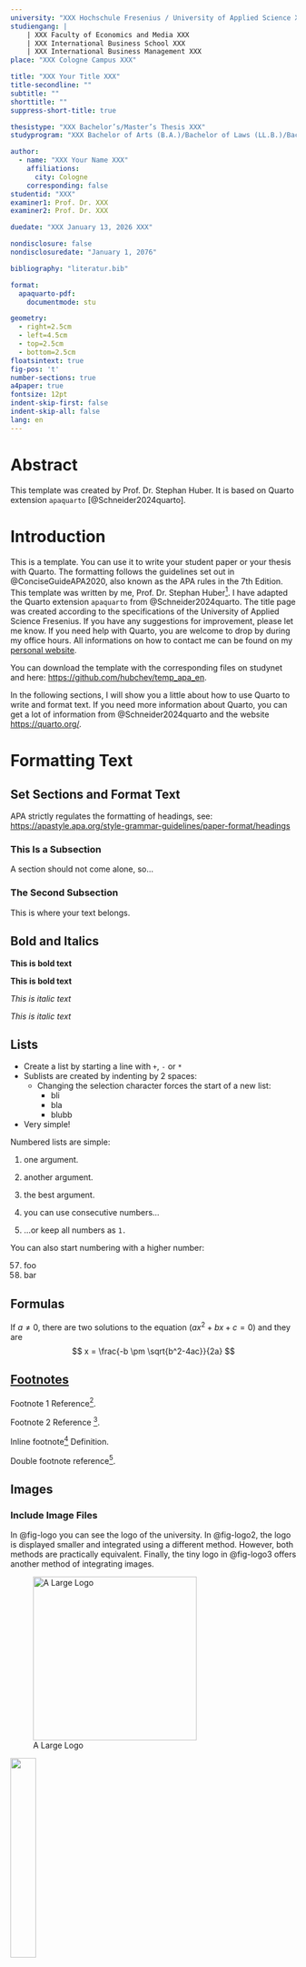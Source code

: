 ```yaml
---
university: "XXX Hochschule Fresenius / University of Applied Science XXX"
studiengang: |
    | XXX Faculty of Economics and Media XXX
    | XXX International Business School XXX
    | XXX International Business Management XXX
place: "XXX Cologne Campus XXX"

title: "XXX Your Title XXX"
title-secondline: ""
subtitle: ""
shorttitle: ""
suppress-short-title: true

thesistype: "XXX Bachelor’s/Master’s Thesis XXX"
studyprogram: "XXX Bachelor of Arts (B.A.)/Bachelor of Laws (LL.B.)/Bachelor of Science (B.Sc.)/Master of Arts (M.A.)/Master of Business Administration (MBA)/Master of Science (M.Sc.) XXX"

author:
  - name: "XXX Your Name XXX"
    affiliations:
      city: Cologne
    corresponding: false
studentid: "XXX"
examiner1: Prof. Dr. XXX
examiner2: Prof. Dr. XXX

duedate: "XXX January 13, 2026 XXX"

nondisclosure: false
nondisclosuredate: "January 1, 2076"

bibliography: "literatur.bib"

format:
  apaquarto-pdf:
    documentmode: stu

geometry:
  - right=2.5cm
  - left=4.5cm
  - top=2.5cm
  - bottom=2.5cm
floatsintext: true
fig-pos: 't'
number-sections: true
a4paper: true
fontsize: 12pt
indent-skip-first: false
indent-skip-all: false
lang: en
---
```

  
  
# Abstract {-}

\noindent 
This template was created by Prof. Dr. Stephan Huber.  It is based on Quarto extension `apaquarto` [@Schneider2024quarto]. 

\newpage
\thispagestyle{empty}
\tableofcontents
\clearpage
\listoffigures
\listoftables


\newpage
# Introduction

This is a template. You can use it to write your student paper or your thesis with Quarto. The formatting follows the guidelines set out in @ConciseGuideAPA2020,  also known as the APA rules in the 7th Edition. This template was written by me, Prof. Dr. Stephan Huber^[Email: `stephan.huber@hs-fresenius.de`]. I have adapted the Quarto extension `apaquarto` from @Schneider2024quarto. The title page was created according to the specifications of the University of Applied Science Fresenius. If you have any suggestions for improvement, please let me know. If you need help with Quarto, you are welcome to drop by during my office hours. All informations on how to contact me can be found on my [personal website](https://hubchev.github.io/). 

You can download the template with the corresponding files on studynet and here: [https://github.com/hubchev/temp_apa_en](https://github.com/hubchev/temp_apa_en).

In the following sections, I will show you a little about how to use Quarto to write and format text. If you need more information about Quarto, you can get a lot of information from @Schneider2024quarto and the website [https://quarto.org/](https://quarto.org/).

# Formatting Text


## Set Sections and Format Text

APA strictly regulates the formatting of headings, see:
[https://apastyle.apa.org/style-grammar-guidelines/paper-format/headings](https://apastyle.apa.org/style-grammar-guidelines/paper-format/headings) 


### This Is a Subsection

A section should not come alone, so...

### The Second Subsection

This is where your text belongs.


## Bold and Italics

**This is bold text**

__This is bold text__

*This is italic text*

_This is italic text_



## Lists

- Create a list by starting a line with `+`, `-` or `*`
- Sublists are created by indenting by 2 spaces:
  - Changing the selection character forces the start of a new list:
    * bli
    * bla
    * blubb
- Very simple!

Numbered lists are simple:

1. one argument. 
2. another argument.
3. the best argument.

1. you can use consecutive numbers...
1. ...or keep all numbers as `1.`

You can also start numbering with a higher number:

57. foo
1. bar

## Formulas

If $a \ne 0$, there are two solutions to the equation $(ax^2 + bx + c = 0)$ and they are 
$$ x = \frac{-b \pm \sqrt{b^2-4ac}}{2a} $$

## [Footnotes](https://github.com/markdown-it/markdown-it-footnote)

Footnote 1 Reference[^first].

Footnote 2 Reference [^second].

Inline footnote^[text of inline footnote] Definition.

Double footnote reference[^second].

[^first]: Footnote **may contain markup**

    and multiple paragraphs.

[^second]: Footnote text.




## Images

### Include Image Files {#sec-imageload}

In @fig-logo you can see the logo of the university. In @fig-logo2, the logo is displayed smaller and integrated using a different method. However, both methods are practically equivalent. Finally, the tiny logo in @fig-logo3 offers another method of integrating images. 

![A Large Logo](logo.png){
  #fig-logo
  width="3in" 
  apa-note="Here is a note about the image."
  }

::: {#fig-logo2 fig-align="left"}
![](logo.png){width=30%}

_Note._ There is also a note about the image here.

A Medium Sized Logo.
:::

```r
#| label: fig-logo3
#| echo: false
#| fig-cap: "The Tiny Logo of the University."
#| apa-note: "There is also a note about the image here."
#| fig-width: 2

knitr::include_graphics("logo.png")
```

### Include Graphics Created With R

In @fig-plotcar a scatterplot is visualized which was generated directly in R. This has the advantage that the data is generated and visualized directly in Quarto. The data is therefore always up-to-date, changes can be made directly here, the work is completely transparent and replicable. In addition, there is no need to save and export the graphic. 


```r
#| label: fig-plotcar
#| echo: false
#| fig-cap: "This Is a Caption for an Ugly Image."
#| apa-note: "There is also a note about the image here."
#| fig-width: 2
#| fig-height: 3

plot(cars)
```

In the Appendix [-@sec-Ap1], you find another exampl, that is,  @fig-logo4.   Appendix [-@sec-Ap2] contains  @fig-logo5.

# Sources

## BibTeX

This template comes with the file `literatur.bib`. This is a BibTeX file and makes it easier to cite sources and create bibliographies. Here is an explanation of how a BibTeX file works and why it is useful.

A BibTeX file makes it possible to store and organize all references in one place. This makes it easier to manage sources, especially for large works. Quarto can automatically access the BibTeX file to create citations and bibliographies. This saves time and reduces errors compared to creating bibliographies manually. By using a BibTeX file, citations and bibliographies are formatted consistently, according to the specifications of the respective citation style. I recommend the use of a reference management program. You can find more information on this in @sec-jabref.

A BibTeX file is a text-based file with the extension `.bib` that contains bibliographic entries. Each entry in the file describes a source (e.g. a book, an article, a website) and contains various fields such as author, title, year and publisher. As an example, I have packed all possible partly fictitious entries into the file. Here are the first lines of the file:

```verbatim
@Article{Huber2016,
  author = {Stephan Huber and Christoph Rust},
  title = {osrmtime: Calculate Travel Time and Distance with {OpenStreetMap} Data Using the {Open Source Routing Machine} ({OSRM})},
  journal = {The Stata Journal},
  year = {2016},
  volume = {16},
  number = {2},
  pages = {416-423}
}
```

Each literature entry has a similar structure. First comes the specification of the type of literature (here: `@Article`). Then the so-called BibTeX key (here: `Huber2016`). This makes it possible to set a corresponding reference in the text, see @sec-cite. Finally, there is the information that is further processed by the selected citation style (default: APA 7). In Appendix [-@sec-bibtexfile] you find the BibTeX entries for various types of documents.


## Literature Management {#sec-jabref}

A BibTeX file can quickly become confusing. I therefore recommend using a reference management program such as JabRef, see: [www.jabref.org](www.jabref.org). The program is free and works on all your devices and with all operating systems. In particular, it can handle BibTeX files well. You may wonder what a BibTeX file is. Install JabRef and open the `bibliography.bib` file of this template, then you will understand what I mean.


##  APA and CSL {#sec-apa}

The predefined bibliography style of this template is APA in the 7th edition. You can change this. To do this, simply specify the corresponding style in the (YAML) header of this template. This is done using a file with the extension `CSL` which stands for "Citation Style Language". This file contains the citation rules so that the computer can implement them. On [https://www.zotero.org/styles](https://www.zotero.org/styles) you will find a variety of styles. For example, if you want to use APA in the 6th edition, enter the following in the header:

```verbatim
csl: "https://www.zotero.org/styles/apa-6th-edition"
```

## Cite Literature {#sec-cite}

Other works are often cited in scientific texts. This can be done in many different ways. @tbl-letters shows how to cite. 

| Code | How it appears in the text |
|------------------------------|------------------------------------|
| `@Huber2016` | @Huber2016 |
| `@Huber2016[2]` | @Huber2016[2] |
| `[@Huber2016]` | [@Huber2016] |
| `[@Huber2016, 3-5]` | [@Huber2016, 3-5] |
| `[@Huber2016; @Aust2023]` | [@Huber2016; @Aust2023] |
| `[Cf. @Aust2023, p. 31; @Huber2016, p. 13]` | [Cf. @Aust2023, p. 31; @Aust2023, p. 13] |

: This Is How Literature Can Be Cited {#tbl-letters}


Hyperlinks can also be set. For example, `[Google](www.google.de)` appears as [Google](www.google.de).
In academic papers, sources should always be included in the bibliography and hyperlinks do not work in printed form. Here is an example: [Google](www.google.de) is a popular online search engine [see @Google2023Google]. 

\subsection{Various Formats}
	
Here are some fictitious examples of different types of literature:
@unpublished,
@techreport,
@phdthesis,
@misc,
@mastersthesis,
@incollection,
@inbook,
@conference,
@booklet,
@book,
@article,
@proceedings,
@webpage.


The corresponding bibtex file should contain the entries. They are displayed in @sec-bibtexfile.



# Tables

Tables can be created flexibly with Markdown. The possibilities are explained on the website [https://quarto.org/docs/authoring/tables.html](https://quarto.org/docs/authoring/tables.html). @tbl-example, for example, is created with Markdown code.


:::{#tbl-example apa-note="Here is a note."}
| Default | Left | Right | Center |
|---------|:-----|------:|:------:|
| 12 | 12 | 12 | 12 |
| 123 | 123 | 123 | 123 |
| 1 | 1 | 1 | 1 |

: An Example Table Created With Markdown
:::








\newpage
# References {-}
::: {#refs}
:::

\newpage
\appendix

# Additional Figures {#sec-Ap1}


Here is text and @fig-logo4.

![Logo of the University.](logo.png){
  #fig-logo4
  fig-pos="h"
  width="2in" 
  apa-note="This is the logo of Hochschule Fresenius."
  }

\newpage
# Second Attachment {#sec-Ap2}

Here is text and @fig-logo5.

![The Logo Again](logo.png){
  #fig-logo5
  fig-pos="h"
  width="2in" 
  apa-note="This is the logo of Hochschule Fresenius."
  }
  

\newpage
# BibTex file {#sec-bibtexfile}



```verbatim
	@Unpublished{unpublished,
		author = {Andy Unpublished},
		title  = {The title of the work},
		month  = {7},
		year   = {1993},
	}
	
	@TechReport{techreport,
		author      = {Peter WorkingPaper},
		title       = {The title of the work},
		institution = {The institution that published},
		year        = {1993},
		number      = {2},
		address     = {The address of the publisher},
		month       = {7},
	}
	
	@PhdThesis{phdthesis,
		author  = {Andreas PHD},
		title   = {The title of the work},
		school  = {The school of the thesis},
		year    = {2011},
		address = {The address of the publisher},
		month   = {7},
	}
	
	@Misc{misc,
		author       = {Alexandra Misc},
		title        = {The title of the work},
		howpublished = {How it was published},
		month        = {4},
		year         = {1993},
	}
	
	@MastersThesis{mastersthesis,
		author  = {Alex Masterthesis},
		title   = {The title of the work},
		school  = {The school of the thesis},
		year    = {2004},
		address = {The address of the publisher},
		month   = {10},
	}
	
	@InCollection{incollection,
		author    = {Eli Editor},
		title     = {The title of the work},
		booktitle = {The title of the book},
		publisher = {The name of the publisher},
		year      = {2022},
		editor    = {The editor},
		volume    = {4},
		series    = {2},
		chapter   = {8},
		pages     = {101-114},
		address   = {The address of the publisher},
		edition   = {3},
		month     = {7},
	}
	
	@InBook{inbook,
		chapter   = {8},
		pages     = {201-213},
		title     = {The title of the work},
		publisher = {The name of the publisher},
		year      = {1993},
		author    = {Suzy Inbook},
		volume    = {4},
		series    = {5},
		address   = {The address of the publisher},
		edition   = {3},
		month     = {7},
	}
	
	@Conference{conference,
		author       = {David Conference},
		title        = {The title of the work},
		booktitle    = {The title of the book},
		year         = {1986},
		editor       = {The editor},
		volume       = {4},
		series       = {5},
		pages        = {213},
		address      = {The address of the publisher},
		month        = {7},
		organization = {The organization},
		publisher    = {The publisher},
	}
	
	@Booklet{booklet,
		title        = {The title of the work},
		author       = {Betty Booklet},
		howpublished = {How it was published},
		address      = {The address of the publisher},
		month        = {7},
		year         = {1996},
	}
	
	@Book{book,
		title     = {The title of the work},
		publisher = {The name of the publisher},
		year      = {2023},
		author    = {Debbie Book},
		volume    = {4},
		series    = {10},
		address   = {The address},
		edition   = {3},
		month     = {7},
		isbn      = {3257442892},
	}
	
	@Article{article,
		author  = {Sepp Article},
		title   = {The title of the work},
		journal = {The name of the journal},
		year    = {2011},
		volume  = {4},
		number  = {2},
		pages   = {201-213},
		month   = {7},
	}
	
	@Proceedings{proceedings,
		title        = {The title of the work},
		year         = {1993},
		editor       = {Luc Proceedings},
		volume       = {4},
		series       = {5},
		address      = {The address of the publisher},
		publisher    = {The name of the publisher},
		month        = {7},
		organization = {The organization},
	}
	
	@Misc{webpage,
		author = {Author Website},
		title  = {Website Title},
		year   = {2023},
		note   = {Accessed on April 14, 2023},
		url    = {http://website-url.com},
	}

```


